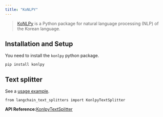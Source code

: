 ```yaml
---
title: "KoNLPY"
---
```


> [KoNLPy](https://konlpy.org/) is a Python package for natural language processing (NLP) of the Korean language.

## Installation and Setup

You need to install the `konlpy` python package.

```
pip install konlpy
```

## Text splitter

See a [usage example](/oss/how_to/split_by_token/#konlpy).

```
from langchain_text_splitters import KonlpyTextSplitter
```

**API Reference:**[KonlpyTextSplitter](https://python.langchain.com/api_reference/text_splitters/konlpy/langchain_text_splitters.konlpy.KonlpyTextSplitter.html)
